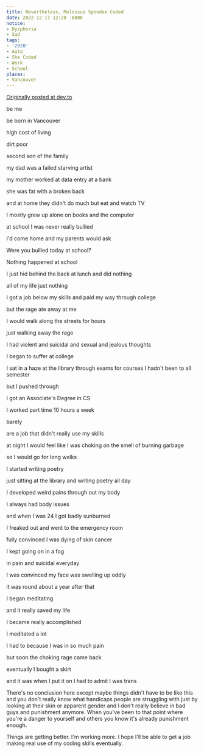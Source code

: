 ```yaml
---
title: Nevertheless, Molossus Spondee Coded
date: 2022-12-17 12:28 -0800
notice:
- Dysphoria
- Sad
tags:
- '2020'
- Auto
- She Coded
- Work
- School
places:
- Vancouver
---
```



[Originally posted at dev.to](https://dev.to/mspondee/nevertheless-molossus-spondee-coded-1nll)

<Green>
be me

be born in Vancouver

high cost of living

dirt poor

second son of the family

my dad was a failed starving artist

my mother worked at data entry at a bank

she was fat with a broken back

and at home they didn't do much but eat and watch TV

I mostly grew up alone on books and the computer

at school I was never really bullied

I'd come home and my parents would ask

Were you bullied today at school?

Nothing happened at school

I just hid behind the back at lunch and did nothing

all of my life just nothing

I got a job below my skills and paid my way through college

but the rage ate away at me

I would walk along the streets for hours

just walking away the rage

I had violent and suicidal and sexual and jealous thoughts

I began to suffer at college

I sat in a haze at the library through exams for courses I hadn't been to all semester

but I pushed through

I got an Associate's Degree in <Abbr>CS</Abbr>

I worked part time 10 hours a week

barely

are a job that didn't really use my skills

at night I would feel like I was choking on the smell of burning garbage

so I would go for long walks

I started writing poetry

just sitting at the library and writing poetry all day

I developed weird pains through out my body

I always had body issues

and when I was 24 I got badly sunburned

I freaked out and went to the emergency room

fully convinced I was dying of skin cancer

I kept going on in a fog

in pain and suicidal everyday

I was convinced my face was swelling up oddly

it was round about a year after that

I began meditating

and it really saved my life

I became really accomplished

I meditated a lot

I had to because I was in so much pain

but soon the choking rage came back

eventually I bought a skirt

and it was when I put it on I had to admit I was trans
</Green>

There's no conclusion here except maybe things didn't have to be like
this and you don't really know what handicaps people are struggling
with just by looking at their skin or apparent gender and I don't
really believe in bad guys and punishment anymore. When you've been to
that point where you're a danger to yourself and others you know it's
already punishment enough.

Things are getting better. I'm working more. I hope I'll be able to
get a job making real use of my coding skills eventually.
